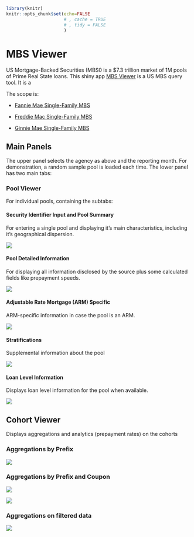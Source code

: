 ```r
library(knitr)
knitr::opts_chunk$set(echo=FALSE
                      # , cache = TRUE
                      # , tidy = FALSE
                      )
```

# MBS Viewer

US Mortgage-Backed Securities (MBS0 is a $7.3 trillion market of 1M pools of Prime Real State loans. This shiny app [MBS Viewer](https://tgonzale.shinyapps.io/FNMA_PoolView/) is a US MBS query tool. It is a

The scope is:

-   [Fannie Mae Single-Family MBS](https://capitalmarkets.fanniemae.com/mortgage-backed-securities/single-family/single-family-disclosure-information-center)

-   [Freddie Mac Single-Family MBS](http://www.freddiemac.com/mbs/)

-   [Ginnie Mae Single-Family MBS](https://www.ginniemae.gov/issuers/program_guidelines/Pages/mbs_guide.aspx)

## Main Panels

The upper panel selects the agency as above and the reporting month. For demonstration, a random sample pool is loaded each time. The lower panel has two main tabs:

### Pool Viewer

For individual pools, containing the subtabs:

#### Security Identifier Input and Pool Summary

For entering a single pool and displaying it's main characteristics, including it's geographical dispersion.

![](www/Pool_View_Input.jpg)

#### Pool Detailed Information

For displaying all information disclosed by the source plus some calculated fields like prepayment speeds.

![](www/Pool_View_Detail.jpg)

#### Adjustable Rate Mortgage (ARM) Specific

ARM-specific information in case the pool is an ARM.

![](www/Pool_View_ARM.jpg)

#### Stratifications

Supplemental information about the pool

![](www/Pool_View_Stratifications.jpg)

#### Loan Level Information

Displays loan level information for the pool when available.

![](www/Pool_View_Loan_Level.jpg)

## Cohort Viewer

Displays aggregations and analytics (prepayment rates) on the cohorts

### Aggregations by Prefix

![](www/Pool_View_Aggregations_FN.jpg)

### Aggregations by Prefix and Coupon

![](www/FNCL.jpg)

![](www/Pool_View_Aggregations_GNSF.jpg)

### Aggregations on filtered data

![](www/Pool_View_Aggregations_GN.jpg)
